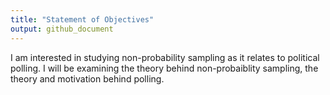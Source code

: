 ```yaml
---
title: "Statement of Objectives"
output: github_document
---
```


I am interested in studying non-probability sampling as it relates to political polling. I will be examining the theory behind non-probaiblity sampling, the theory and motivation behind polling.